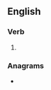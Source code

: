 ==English==

===Verb===
{{head|en|verb form}}

# {{present participle of|en|trope|nocat=1}}

===Anagrams===
* {{anagrams|en|a=ginoprt|porting}}